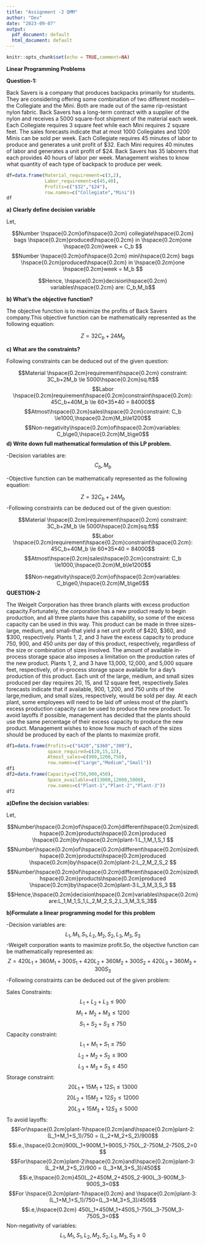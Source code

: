 ```yaml
---
title: "Assignment -2 QMM"
author: "Dev"
date: "2023-09-07"
output:
  pdf_document: default
  html_document: default
---
```


```r
knitr::opts_chunk$set(echo = TRUE,comment=NA)
```
**Linear Programming Problems**

**Question-1:**

Back Savers is a company that produces backpacks primarily for students. They are considering offering some combination of two different models—the Collegiate and the Mini. Both are made out of the same rip-resistant nylon fabric. Back Savers has a long-term contract with a supplier of the nylon and receives a 5000 square-foot shipment of the material each week. Each Collegiate requires 3 square feet while each Mini requires 2 square feet. The sales forecasts indicate that at most 1000 Collegiates and 1200 Minis can
be sold per week. Each Collegiate requires 45 minutes of labor to produce and generates a unit profit of $32. Each Mini requires 40 minutes of labor and generates a unit profit of $24. Back Savers has 35 laborers that each provides 40 hours of labor per week.
Management wishes to know what quantity of each type of backpack to produce per week.

```r
df=data.frame(Material_requirement=c(3,2),
              Labor_requirement=c(45,40),
              Profits=c("$32","$24"),
              row.names=c("Collegiate","Mini"))
df
```

**a) Clearly define decision variable**

Let,

$$Number \hspace{0.2cm}of\hspace{0.2cm} collegiate\hspace{0.2cm} bags \hspace{0.2cm}produced\hspace{0.2cm} in \hspace{0.2cm}one \hspace{0.2cm}week = C_b $$
$$Number \hspace{0.2cm}of\hspace{0.2cm} mini\hspace{0.2cm} bags \hspace{0.2cm}produced\hspace{0.2cm} in \hspace{0.2cm}one \hspace{0.2cm}week = M_b $$

$$Hence, \hspace{0.2cm}decision\hspace{0.2cm} variables\hspace{0.2cm} are: C_b,M_b$$

**b) What's the objective function?**

The objective function is to maximize the profits of Back Savers company.This objective function can be mathematically represented as the following equation: 

$$Z=32C_b + 24M_b $$

**c) What are the constraints?**

Following constraints can be deduced out of the given question: 

$$Material \hspace{0.2cm}requirement\hspace{0.2cm} constraint: 3C_b+2M_b \le 5000\hspace{0.2cm}sq.ft$$
$$Labor \hspace{0.2cm}requirement\hspace{0.2cm}constraint\hspace{0.2cm}: 45C_b+40M_b \le 60*35*40 = 84000$$
$$Atmost\hspace{0.2cm}sales\hspace{0.2cm}constraint: C_b \le1000,\hspace{0.2cm}M_b\le1200$$
$$Non-negativity\hspace{0.2cm}of\hspace{0.2cm}variables: C_b\ge0,\hspace{0.2cm}M_b\ge0$$
**d) Write down full mathematical formulation of this LP problem.**

-Decision variables are:$$ C_b,M_b$$

-Objective function can be mathematically represented as the following equation: 

$$Z=32C_b + 24M_b $$
-Following constraints can be deduced out of the given question: 

$$Material \hspace{0.2cm}requirement\hspace{0.2cm} constraint: 3C_b+2M_b \le 5000\hspace{0.2cm}sq.ft$$
$$Labor \hspace{0.2cm}requirement\hspace{0.2cm}constraint\hspace{0.2cm}: 45C_b+40M_b \le 60*35*40 = 84000$$
$$Atmost\hspace{0.2cm}sales\hspace{0.2cm}constraint: C_b \le1000,\hspace{0.2cm}M_b\le1200$$

$$Non-negativity\hspace{0.2cm}of\hspace{0.2cm}variables: C_b\ge0,\hspace{0.2cm}M_b\ge0$$
**QUESTION-2**

The Weigelt Corporation has three branch plants with excess production capacity.Fortunately, the corporation has a new product ready to begin production, and all three plants have this capability, so some of the excess capacity can be used in this way. This product can be made in three sizes--large, medium, and small--that yield a net unit profit of $420, $360, and $300, respectively. Plants 1, 2, and 3 have the excess capacity to produce 750, 900, and 450 units per day of this product, respectively, regardless of the size or combination of sizes involved.
The amount of available in-process storage space also imposes a limitation on the production rates of the new product. Plants 1, 2, and 3 have 13,000, 12,000, and 5,000 square feet, respectively, of in-process storage space available for a day's production of this product. Each unit of the large, medium, and small sizes produced per day requires 20, 15, and 12 square feet, respectively.Sales forecasts indicate that if available, 900, 1,200, and 750 units of the large,medium, and small sizes, respectively, would be sold per day.
At each plant, some employees will need to be laid off unless most of the plant’s excess production capacity can be used to produce the new product. To avoid layoffs if possible, management has decided that the plants should use the same percentage of their excess capacity to produce the new product. Management wishes to know how much of each of the sizes should be produced
by each of the plants to maximize profit.
```r
df1=data.frame(Profits=c("$420","$360","300"),
               space_required=c(20,15,12),
               Atmost_sales=c(900,1200,750),
               row.names=c("Large","Medium","Small"))
df1
df2=data.frame(Capacity=c(750,900,450),
               Space_available=c(13000,12000,5000),
               row.names=c("Plant-1","Plant-2","Plant-3"))
df2
```
**a)Define the decision variables:**

Let,

$$Number\hspace{0.2cm}of\hspace{0.2cm}different\hspace{0.2cm}sized\hspace{0.2cm}products\hspace{0.2cm}produced \hspace{0.2cm}by\hspace{0.2cm}plant-1:L_1,M_1,S_1 $$
$$Number\hspace{0.2cm}of\hspace{0.2cm}different\hspace{0.2cm}sized\hspace{0.2cm}products\hspace{0.2cm}produced \hspace{0.2cm}by\hspace{0.2cm}plant-2:L_2,M_2,S_2 $$
$$Number\hspace{0.2cm}of\hspace{0.2cm}different\hspace{0.2cm}sized\hspace{0.2cm}products\hspace{0.2cm}produced \hspace{0.2cm}by\hspace{0.2cm}plant-3:L_3,M_3,S_3 $$
$$Hence,\hspace{0.2cm}decision\hspace{0.2cm}variables\hspace{0.2cm}are:L_1,M_1,S_1,L_2,M_2,S_2,L_3,M_3,S_3$$

**b)Formulate a linear programming model for this problem**

-Decision variables are: $$L_1,M_1,S_1,L_2,M_2,S_2,L_3,M_3,S_3$$
-Weigelt corporation wants to maximize profit.So, the objective function can be mathematically represented as: 
$$Z=420L_1+360M_1+300S_1+420L_2+360M_2+300S_2+420L_3+360M_3+300S_3$$
-Following constraints can be deduced out of the given problem:

Sales Constraints: $$L_1+L_2+L_3\le900$$
$$M_1+M_2+M_3\le1200$$
$$S_1+S_2+S_3\le750 $$
Capacity constraint:$$L_1+M_1+S_1\le750$$
$$L_2+M_2+S_2\le900$$
$$L_3+M_3+S_3\le450$$
Storage constraint:$$20L_1+15M_1+12S_1\le13000$$
$$20L_2+15M_2+12S_2\le12000$$
$$20L_3+15M_3+12S_3\le5000$$
To avoid layoffs: $$For\hspace{0.2cm}plant-1\hspace{0.2cm}and\hspace{0.2cm}plant-2:(L_1+M_1+S_1)/750 = (L_2+M_2+S_2)/900$$
$$i.e.,\hspace{0.2cm}900L_1+900M_1+900S_1-750L_2-750M_2-750S_2=0 $$
 $$For\hspace{0.2cm}plant-2\hspace{0.2cm}and\hspace{0.2cm}plant-3:(L_2+M_2+S_2)/900 = (L_3+M_3+S_3)/450$$
 $$i.e,\hspace{0.2cm}450L_2+450M_2+450S_2-900L_3-900M_3-900S_3=0$$
$$For \hspace{0.2cm}plant-1\hspace{0.2cm} and \hspace{0.2cm}plant-3: (L_1+M_1+S_1)/750=(L_3+M_3+S_3)/450$$
$$i.e,\hspace{0.2cm} 450L_1+450M_1+450S_1-750L_3-750M_3-750S_3=0$$
Non-negativity of variables: $$L_1,M_1,S_1,L_2,M_2,S_2,L_3,M_3,S_3\ge0$$








